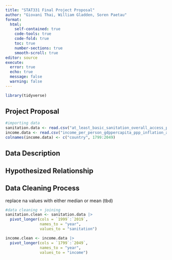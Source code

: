 ```yaml
---
title: "STAT331 Final Project Proposal"
author: "Giovani Thai, William Gladden, Soren Paetau"
format: 
  html:
    self-contained: true
    code-tools: true
    code-fold: true
    toc: true
    number-sections: true
    smooth-scroll: true
editor: source
execute: 
  error: true
  echo: true
  message: false
  warning: false
---
```


```r
library(tidyverse)
```

## Project Proposal

```r
#importing data
sanitation.data <- read.csv("at_least_basic_sanitation_overall_access_percent.csv", check.names = F)
income.data <- read.csv("income_per_person_gdppercapita_ppp_inflation_adjusted.csv")
colnames(income.data) <- c("country", 1799:2049)
```

## Data Description

## Hypothesized Relationship

## Data Cleaning Process
replace na values with either median or mean (tbd)
```r
#data cleaning + joining
sanitation.clean <- sanitation.data |>
  pivot_longer(cols = `1999`:`2019`,
               names_to = "year",
               values_to = "sanitation")

income.clean <- income.data |>
  pivot_longer(cols = `1799`:`2049`,
               names_to = "year",
               values_to = "income")
```

